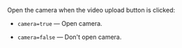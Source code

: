 Open the camera when the video upload button is clicked:

- `camera=true` — Open camera.

- `camera=false` — Don't open camera.